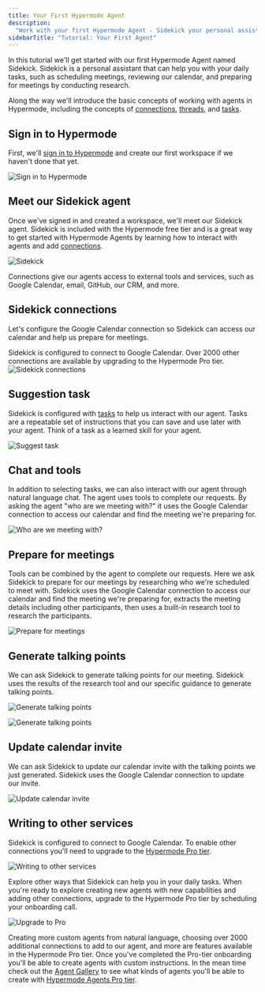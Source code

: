 ```yaml
---
title: Your First Hypermode Agent
description:
  "Work with your first Hypermode Agent - Sidekick your personal assistant"
sidebarTitle: "Tutorial: Your First Agent"
---
```


In this tutorial we'll get started with our first Hypermode Agent named
Sidekick. Sidekick is a personal assistant that can help you with your daily
tasks, such as scheduling meetings, reviewing our calendar, and preparing for
meetings by conducting research.

Along the way we'll introduce the basic concepts of working with agents in
Hypermode, including the concepts of [connections](/agents/connections),
[threads](/agents/work), and [tasks](/agents/tasks).

## Sign in to Hypermode

First, we'll [sign in to Hypermode](https://hypermode.com/login) and create our
first workspace if we haven't done that yet.

![Sign in to Hypermode](/images/tutorials/first-hypermode-agent/login.png)

## Meet our Sidekick agent

Once we've signed in and created a workspace, we'll meet our Sidekick agent.
Sidekick is included with the Hypermode free tier and is a great way to get
started with Hypermode Agents by learning how to interact with agents and add
[connections](/agents/connections).

![Sidekick](/images/tutorials/first-hypermode-agent/sidekick.png)

Connections give our agents access to external tools and services, such as
Google Calendar, email, GitHub, our CRM, and more.

## Sidekick connections

Let's configure the Google Calendar connection so Sidekick can access our
calendar and help us prepare for meetings.

<Tip>
  Sidekick is configured to connect to Google Calendar. Over 2000 other
  connections are available by upgrading to the Hypermode Pro tier.
</Tip>
<img
  src="/images/tutorials/first-hypermode-agent/sidekick-connections.png"
  alt="Sidekick connections"
  style={{ width: "100%", maxWidth: "300px" }}
/>

## Suggestion task

Sidekick is configured with [tasks](/agents/tasks) to help us interact with our
agent. Tasks are a repeatable set of instructions that you can save and use
later with your agent. Think of a task as a learned skill for your agent.

![Suggest task](/images/tutorials/first-hypermode-agent/suggest-task.png)

## Chat and tools

In addition to selecting tasks, we can also interact with our agent through
natural language chat. The agent uses tools to complete our requests. By asking
the agent "who are we meeting with?" it uses the Google Calendar connection to
access our calendar and find the meeting we're preparing for.

![Who are we meeting with?](/images/tutorials/first-hypermode-agent/who-meetings.png)

## Prepare for meetings

Tools can be combined by the agent to complete our requests. Here we ask
Sidekick to prepare for our meetings by researching who we're scheduled to meet
with. Sidekick uses the Google Calendar connection to access our calendar and
find the meeting we're preparing for, extracts the meeting details including
other participants, then uses a built-in research tool to research the
participants.

![Prepare for meetings](/images/tutorials/first-hypermode-agent/prepare-for-meetings.png)

## Generate talking points

We can ask Sidekick to generate talking points for our meeting. Sidekick uses
the results of the research tool and our specific guidance to generate talking
points.

![Generate talking points](/images/tutorials/first-hypermode-agent/talking-points-1.png)

![Generate talking points](/images/tutorials/first-hypermode-agent/talking-points.png)

## Update calendar invite

We can ask Sidekick to update our calendar invite with the talking points we
just generated. Sidekick uses the Google Calendar connection to update our
invite.

![Update calendar invite](/images/tutorials/first-hypermode-agent/save-to-calendar.png)

## Writing to other services

Sidekick is configured to connect to Google Calendar. To enable other
connections you'll need to upgrade to the
[Hypermode Pro tier](https://hypermode.com/pricing).

![Writing to other services](/images/tutorials/first-hypermode-agent/save-to-notion.png)

Explore other ways that Sidekick can help you in your daily tasks. When you're
ready to explore creating new agents with new capabilities and adding other
connections, upgrade to the Hypermode Pro tier by scheduling your onboarding
call.

![Upgrade to Pro](images/tutorials/first-hypermode-agent/upgrade-to-pro-button.png)

Creating more custom agents from natural language, choosing over 2000 additional
connections to add to our agent, and more are features available in the
Hypermode Pro tier. Once you've completed the Pro-tier onboarding you'll be able
to create agents with custom instructions. In the mean time check out the
[Agent Gallery](/agents/example-agents) to see what kinds of agents you'll be
able to create with [Hypermode Agents Pro tier](https://hypermode.com/pricing).
